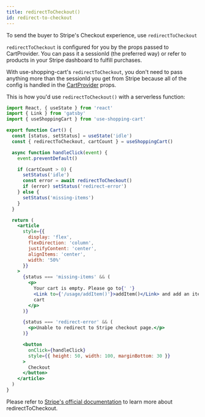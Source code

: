 ```yaml
---
title: redirectToCheckout()
id: redirect-to-checkout
---
```


To send the buyer to Stripe's Checkout experience, use `redirectToCheckout`

`redirectToCheckout` is configured for you by the props passed to CartProvider. You can pass it a sessionId
(the preferred way) or refer to products in your Stripe dashboard to fulfill purchases.

With use-shopping-cart's `redirectToCheckout`, you don't need to pass anything more than the sessionId you get
from Stripe because all of the config is handled in the [CartProvider](cartprovider) props.

This is how you'd use `redirectToCheckout()` with a serverless function:


<CartDisplayWrapper>
  <RedirectToCheckout />
</CartDisplayWrapper>

```jsx
import React, { useState } from 'react'
import { Link } from 'gatsby'
import { useShoppingCart } from 'use-shopping-cart'

export function Cart() {
  const [status, setStatus] = useState('idle')
  const { redirectToCheckout, cartCount } = useShoppingCart()

  async function handleClick(event) {
    event.preventDefault()

    if (cartCount > 0) {
      setStatus('idle')
      const error = await redirectToCheckout()
      if (error) setStatus('redirect-error')
    } else {
      setStatus('missing-items')
    }
  }

  return (
    <article
      style={{
        display: 'flex',
        flexDirection: 'column',
        justifyContent: 'center',
        alignItems: 'center',
        width: '50%'
      }}
    >
      {status === 'missing-items' && (
        <p>
          Your cart is empty. Please go to{' '}
          <Link to={'/usage/addItem()'}>addItem()</Link> and add an item to the
          cart
        </p>
      )}

      {status === 'redirect-error' && (
        <p>Unable to redirect to Stripe checkout page.</p>
      )}

      <button
        onClick={handleClick}
        style={{ height: 50, width: 100, marginBottom: 30 }}
      >
        Checkout
      </button>
    </article>
  )
}
```

Please refer to [Stripe's official documentation](https://stripe.com/docs/js/checkout/redirect_to_checkout)
to learn more about redirectToCheckout.
